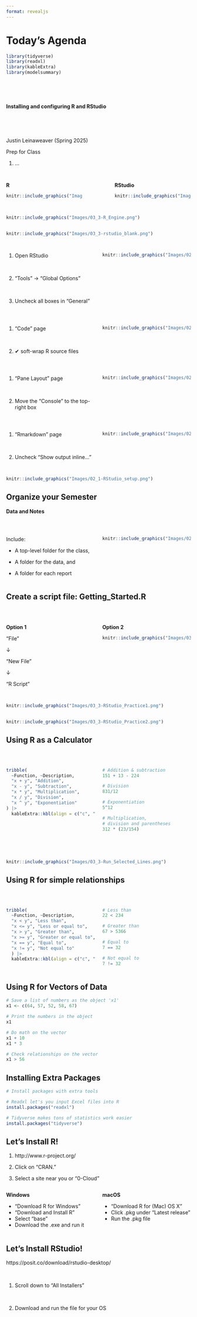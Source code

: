 ```yaml
---
format: revealjs
---
```


# Today's Agenda {background-image="Images/background-data_blue_v3.png"}

```r
library(tidyverse)
library(readxl)
library(kableExtra)
library(modelsummary)
```

<br>

<br>

**Installing and configuring R and RStudio**

<br>

<br>

::: r-stack
Justin Leinaweaver (Spring 2025)
:::

::: notes
Prep for Class

1. ...
:::



## {background-image="Images/background-slate_v2.png" .center}

:::: {.columns}
::: {.column width="45%"}
**R**

```r
knitr::include_graphics("Images/03_3-R_Icon2.png")
```
:::

::: {.column width="10%"}

:::

::: {.column width="45%"}
**RStudio**

```r
knitr::include_graphics("Images/03_3-RStudio_Icon.png")
```
:::
::::


## {background-image="Images/background-slate_v2.png" .center}

```r
knitr::include_graphics("Images/03_3-R_Engine.png")
```


## {background-image="Images/background-slate_v2.png" .center}

```r
knitr::include_graphics("Images/03_3-rstudio_blank.png")
```



## {background-image="Images/background-slate_v2.png" .center}

:::: {.columns}
::: {.column width="50%"}
1. Open RStudio

<br>

2. "Tools" &rarr; "Global Options"

<br>

3. Uncheck all boxes in "General"
:::

::: {.column width="50%"}
```r
knitr::include_graphics("Images/02_1-global_options1.png")
```
:::
::::



## {background-image="Images/background-slate_v2.png" .center}

:::: {.columns}
::: {.column width="50%"}
1. "Code" page

<br>

2. &#10004; soft-wrap R source files
:::

::: {.column width="50%"}
```r
knitr::include_graphics("Images/02_1-global_options2.png")
```
:::
::::



## {background-image="Images/background-slate_v2.png" .center}

:::: {.columns}
::: {.column width="50%"}
1. "Pane Layout" page

<br>

2. Move the "Console" to the top-right box
:::

::: {.column width="50%"}
```r
knitr::include_graphics("Images/02_1-global_options3.png")
```
:::
::::


## {background-image="Images/background-slate_v2.png" .center}

:::: {.columns}
::: {.column width="50%"}
1. "Rmarkdown" page

<br>

2. Uncheck "Show output inline..."
:::

::: {.column width="50%"}
```r
knitr::include_graphics("Images/02_1-global_options4.png")
```
:::
::::



## {background-image="Images/background-slate_v2.png" .center}

```r
knitr::include_graphics("Images/02_1-RStudio_setup.png")
```



## Organize your Semester {background-image="Images/background-slate_v2.png" .center}

**Data and Notes**

<br>

:::: {.columns}
::: {.column width="50%"}
Include:

- A top-level folder for the class,

- A folder for the data, and 

- A folder for each report
:::

::: {.column width="50%"}
```r
knitr::include_graphics("Images/02_1-Folders.png")
```
:::
::::



## Create a script file: Getting_Started.R {background-image="Images/background-slate_v2.png" .center}

<br>

:::: {.columns}
::: {.column width="50%"}
**Option 1**

"File" 

&#8595;

"New File" 

&#8595;

"R Script"
:::

::: {.column width="50%"}
**Option 2**

```r
knitr::include_graphics("Images/03_3-New_Script.png")
```
:::
::::



## {background-image="Images/background-slate_v2.png" .center}

```r
knitr::include_graphics("Images/03_3-RStudio_Practice1.png")
```


## {background-image="Images/background-slate_v2.png" .center}

```r
knitr::include_graphics("Images/03_3-RStudio_Practice2.png")
```


## Using R as a Calculator {background-image="Images/background-slate_v2.png" .center}

<br>

:::: {.columns}
::: {.column width="50%"}
```r
tribble(
  ~Function, ~Description,
  "x + y", "Addition",
  "x - y", "Subtraction",
  "x * y", "Multiplication",
  "x / y", "Division",
  "x ^ y", "Exponentiation"
) |>
  kableExtra::kbl(align = c("c", "l"))
```
:::

::: {.column width="50%"}
```r
# Addition & subtraction
151 + 13 - 224

# Division
831/12

# Exponentiation
5^12

# Multiplication, 
# division and parentheses
312 * (23/154)
```
:::
::::


## {background-image="Images/background-slate_v2.png" .center}

<br>

```r
knitr::include_graphics("Images/03_3-Run_Selected_Lines.png")
```



## Using R for simple relationships {background-image="Images/background-slate_v2.png" .center}

<br>

:::: {.columns}
::: {.column width="50%"}
```r
tribble(
  ~Function, ~Description,
  "x < y", "Less than",
  "x <= y", "Less or equal to", 
  "x > y", "Greater than", 
  "x >= y", "Greater or equal to",
  "x == y", "Equal to",
  "x != y", "Not equal to"
  ) |>
  kableExtra::kbl(align = c("c", "l"))
```
:::

::: {.column width="50%"}
```r
# Less than
22 < 234

# Greater than
67 > 5366

# Equal to
7 == 32

# Not equal to
7 != 32
```
:::
::::


## Using R for Vectors of Data {background-image="Images/background-slate_v2.png" .center}

```r
# Save a list of numbers as the object 'x1'
x1 <- c(64, 57, 52, 58, 67)

# Print the numbers in the object
x1

# Do math on the vector
x1 + 10
x1 * 3

# Check relationships on the vector
x1 > 56
```



## Installing Extra Packages {background-image="Images/background-slate_v2.png" .center}

```r
# Install packages with extra tools

# Readxl let's you input Excel files into R
install.packages("readxl")

# Tidyverse makes tons of statistics work easier
install.packages("tidyverse")
```



## Let's Install R! {background-image="Images/background-slate_v2.png" .center}

1. http://www.r-project.org/

2. Click on “CRAN.”

3. Select a site near you or “0-Cloud”

:::: {.columns}
::: {.column width="50%"}
**Windows**

+ "Download R for Windows"
+ "Download and Install R"
+ Select "base"
+ Download the .exe and run it
:::

::: {.column width="50%"}
**macOS**

+ "Download R for (Mac) OS X"
+ Click .pkg under "Latest release"
+ Run the .pkg file
:::
::::



## Let's Install RStudio! {background-image="Images/background-slate_v2.png" .center}

https://posit.co/download/rstudio-desktop/

<br>

1) Scroll down to "All Installers"

<br>

2) Download and run the file for your OS

